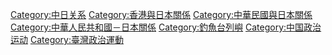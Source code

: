 {{Catnav|頁面分類|各種主題的頁面分類|按國家分類|各國外交|日本外交|中日關係}}
{{Catnav|頁面分類|各種主題的頁面分類|按國家分類|各國外交|中国外交|中日關係}}
{{Catmore|保釣運動}}

[[Category:中日关系|Category:中日关系]]
[[Category:香港與日本關係|Category:香港與日本關係]]
[[Category:中華民國與日本關係|Category:中華民國與日本關係]]
[[Category:中華人民共和國－日本關係|Category:中華人民共和國－日本關係]]
[[Category:釣魚台列嶼|Category:釣魚台列嶼]]
[[Category:中国政治运动|Category:中国政治运动]]
[[Category:臺灣政治運動|Category:臺灣政治運動]]